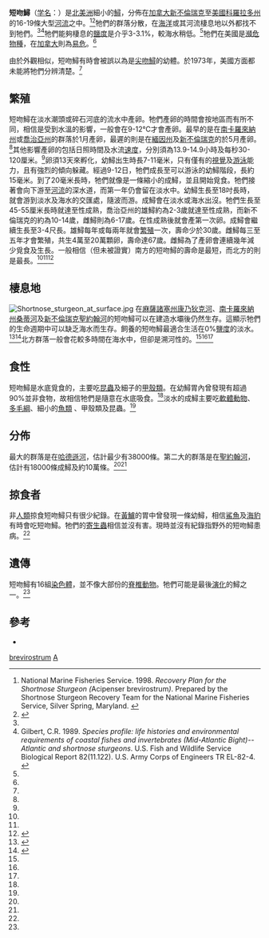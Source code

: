 {{Speciesbox
| name = 短吻鱘
| status = VU
| status_system = iucn3.1
| status_ref = <ref name=IUCN>{{IUCN2009|assessors=Friedland, K.D. & Kynard, B.|year=2004|id=222|title=Acipenser brevirostrum|downloaded=2009-07-14}}</ref>
| image = Young lake sturgeon.jpg
| image_width = 250px
| genus = Acipenser
| species = brevirostrum
| authority = [[夏耳·勒叙厄尔|Lesueur]], 1818
}}

'''短吻鱘'''（[[学名|学名]]：''{{lang|la|Acipenser brevirostrum}}''）是[[北美洲|北美洲]]細小的[[鱘|鱘]]，分佈在[[加拿大|加拿大]][[新不倫瑞克|新不倫瑞克]]至[[美國|美國]][[科羅拉多州|科羅拉多州]]的16-19條大型[[河流|河流]]之中。<ref name=1998_recovery_plan>National Marine Fisheries Service. 1998.  ''Recovery Plan for the Shortnose Sturgeon (''Acipenser brevirostrum'')''.  Prepared by the Shortnose Sturgeon Recovery Team for the National Marine Fisheries Service, Silver Spring, Maryland. {{PDF|[http://www.nmfs.noaa.gov/pr/pdfs/recovery/sturgeon_shortnose.pdf]|249 [[Kibibyte|KiB]]<!-- application/pdf, 255023 bytes -->}}</ref><ref name=Anderson>{{cite web|url=http://biology.mcgill.ca/undergra/c465a/biodiver/2000/shortnose-sturgeon/shortnose-sturgeon.htm |title=Shortnose Sturgeon |author=Anderson, Rachel |accessdate=2007-08-23 |year=2004 |publisher=McGill University |deadurl=yes |archiveurl=https://web.archive.org/web/20071024153413/http://biology.mcgill.ca/undergra/c465a/biodiver/2000/shortnose-sturgeon/shortnose-sturgeon.htm |archivedate=2007-10-24 }}</ref>牠們的群落分散，在[[海洋|海洋]]或其河流棲息地以外都找不到牠們。<ref name=1998_recovery_plan/><ref name=2003_species_profile>Gilbert, C.R. 1989.  ''Species profile: life histories and environmental requirements of coastal fishes and invertebrates (Mid-Atlantic Bight)--Atlantic and shortnose sturgeons''.  U.S. Fish and Wildlife Service Biological Report 82(11.122).  U.S. Army Corps of Engineers TR EL-82-4.  {{PDF|[http://archive.orr.noaa.gov/cpr/watershed/calcasieu/calc_html/pdfs/sp_profiles/atl-sh-nose-sturg-1.pdf ]|1.11 [[Mebibyte|MiB]]<!-- application/pdf, 1168917 bytes -->}}</ref>牠們能夠棲息的[[鹽度|鹽度]]是介乎3-3.1%，較海水稍低。<ref name=2003_species_profile/>牠們在美國是[[瀕危物種|瀕危物種]]，在[[加拿大|加拿大]]則為[[易危|易危]]。<ref name=Anderson/>

由於外觀相似，短吻鱘有時會被誤以為是[[尖吻鱘|尖吻鱘]]的幼體。於1973年，美國方面都未能將牠們分辨清楚。<ref name=2003_species_profile/>

==繁殖==
短吻鱘在淡水潮頭或碎石河底的流水中產卵。牠們產卵的時間會按地區而有所不同，相信是受到水溫的影響，一般會在9-12℃才會產卵。最早的是在[[南卡羅來納州|南卡羅來納州]]或[[喬治亞州|喬治亞州]]的群落於1月產卵，最遲的則是在[[緬因州|緬因州]]及[[新不倫瑞克|新不倫瑞克]]的於5月產卵。<ref name=2003_species_profile/>其他影響產卵的包括日照時間及水流[[速度|速度]]，分別須為13.9-14.9小時及每秒30-120厘米。<ref name=IUCN/>卵須13天來孵化，幼鱘出生時長7-11毫米，只有僅有的[[視覺|視覺]]及[[游泳|游泳]]能力，且有強烈的傾向躲藏。經過9-12日，牠們成長至可以游泳的幼鱘階段，長約15毫米。到了20毫米長時，牠們就像是一條縮小的成鱘，並且開始覓食。牠們接著會向下游至[[河流|河流]]的深水道，而第一年仍會留在淡水中。幼鱘生長至18吋長時，就會游到淡水及海水的交匯處，隨波而游。成鱘會在淡水或海水出沒。牠們生長至45-55厘米長時就達至性成熟，喬治亞州的雄鱘約為2-3歲就達至性成熟，而新不倫瑞克的約為10-14歲，雌鱘則為6-17歲。在性成熟後就會產第一次卵。成鱘會繼續生長至3-4尺長。雄鱘每年或每兩年就會[[繁殖|繁殖]]一次，壽命少於30歲。雌鱘每三至五年才會繁殖，共生4萬至20萬顆卵，壽命達67歲。雌鱘為了產卵會連續幾年減少覓食及生長。一般相信（但未被證實）南方的短吻鱘的壽命是最短，而北方的則是最長。<ref name=1998_recovery_plan/><ref name=2003_species_profile/><ref name=Maine_endangered_summary>{{cite web|url=http://www.maine.gov/ifw/wildlife/species/endangered_species/pdfs/shortnosesturgeon_88_89.pdf |title=Federally endangered: Shortnose sturgeon |accessdate=2007-08-23 |year=2003 |format=PDF |publisher=Maine Department of Inland Fisheries and Wildlife |deadurl=yes |archiveurl=https://web.archive.org/web/20070930013101/http://www.maine.gov/ifw/wildlife/species/endangered_species/pdfs/shortnosesturgeon_88_89.pdf |archivedate=2007-09-30 }}</ref>

==棲息地==
[[Image:Shortnose_sturgeon_at_surface.jpg|thumb]]
在[[麻薩諸塞州|麻薩諸塞州]][[康乃狄克河|康乃狄克河]]、[[南卡羅來納州|南卡羅來納州]][[桑蒂河|桑蒂河]]及[[新不倫瑞克|新不倫瑞克]][[聖約翰河|聖約翰河]]的短吻鱘可以在建造水壩後仍然生存。這顯示牠們的生命週期中可以缺乏海水而生存。飼養的短吻鱘最適合生活在0%[[鹽度|鹽度]]的淡水。<ref>{{cite journal en|last=Jarvis|first=Peter L.|coauthors=James S. Ballantyne, William E. Hogans|title=The Influence of Salinity on the Growth of Juvenile Shortnose Sturgeon|journal=North American Journal of Aquaculture|publisher=American Fisheries Society|volume=63|issue=2001|pages=pp. 272-276| doi=10.1577/1548-8454(2001)063<0272:TIOSOT>2.0.CO;2|url=http://afs.allenpress.com/perlserv/?request=get-abstract&doi=10.1577%2F1548-8454(2001)063%3C0272%3ATIOSOT%3E2.0.CO%3B2&ct=1| accessdate=2008-09-05|year=2001}}</ref><ref>{{cite journal en|last= Jarvis|first=Peter L.|coauthors=James S. Ballantyne|date=2 April 2003|title=Metabolic responses to salinity acclimation in juvenile shortnose sturgeon Acipenser brevirostrum|journal=Aquaculture|volume=219|issue= 1-4|pages=pages 891-909|doi=10.1016/S0044-8486(03)00063-2  |url=http://www.sciencedirect.com/science?_ob=ArticleURL&_udi=B6T4D-47XWM53-4&_user=10&_rdoc=1&_fmt=&_orig=search&_sort=d&view=c&_acct=C000050221&_version=1&_urlVersion=0&_userid=10&md5=8ee5a61fefff87fa3de4d7b68d53924c}}</ref>北方群落一般會花較多時間在海水中，但卻是溯河性的。<ref name=IUCN/><ref name=Anderson/><ref name=2003_species_profile/>

==食性==
短吻鱘是水底覓食的，主要吃[[昆蟲|昆蟲]]及細子的[[甲殼類|甲殼類]]。在幼鱘胃內曾發現有超過90%並非食物，故相信牠們是隨意在水底吸食。<ref name=1998_recovery_plan/>淡水的成鱘主要吃[[軟體動物|軟體動物]]、[[多毛綱|多毛綱]]、細小的[[魚類|魚類]] 、甲殼類及昆蟲。<ref name=2003_species_profile/>

==分佈==
最大的群落是在[[哈德遜河|哈德遜河]]，估計最少有38000條。第二大的群落是在[[聖約翰河|聖約翰河]]，估計有18000條成鱘及約10萬條。<ref name=1998_recovery_plan/><ref name=Anderson/>

==掠食者==
非[[人類|人類]]掠食短吻鱘只有很少紀錄。在[[黃鱸|黃鱸]]的胃中曾發現一條幼鱘，相信[[鯊魚|鯊魚]]及[[海豹|海豹]]有時會吃短吻鱘。牠們的[[寄生蟲|寄生蟲]]相信並沒有害。現時並沒有紀錄指野外的短吻鱘患病。<ref name=1998_recovery_plan/>

==遺傳==
短吻鱘有16組[[染色體|染色體]]，並不像大部份的[[脊椎動物|脊椎動物]]。牠們可能是最後[[演化|演化]]的鱘之一。<ref name=Anderson/>

==參考==
{{reflist}}
* {{FishBase species | genus=Acipenser | species=brevirostrum | month=2 | year=2009}}

{{鱘}}
{{Taxonbar|from=Q737579}}

[[Category:鱘屬|brevirostrum]]
[[Category:1818年描述的鱼类|A]]